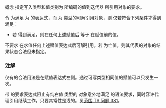 {{cpp/experimental/ranges/title|Writable}}
{{cpp/experimental/ranges/iterator/navbar}}
{{ddcl|header=experimental/ranges/iterator|since=ranges|1=
template&lt; class Out, class T &gt;
concept bool Writable =
    requires(Out&amp;&amp; o, T&amp;&amp; t) {
        *o = std::forward&lt;T&gt;(t);
        *std::forward&lt;Out&gt;(o) = std::forward&lt;T&gt;(t);
        const_cast&lt;const ranges::reference_t&lt;Out&gt;&amp;&amp;&gt;(*o) =
            std::forward&lt;T&gt;(t); 
        const_cast&lt;const ranges::reference_t&lt;Out&gt;&amp;&amp;&gt;(*std::forward&lt;Out&gt;(o)) =
            std::forward&lt;T&gt;(t);
    };
    /* 上述四个表达式都不要求保持相等性 */
}}

概念 {{tt|Writable&lt;Out, T&gt;}} 指定写入类型和值类别为 {{tt|T}} 所编码的值到迭代器 {{tt|Out}} 所引用对象的要求。

令 {{tt|E}} 为满足 {{c|decltype((E))}} 为 {{tt|T}} 的表达式，而 {{c|o}} 为 {{tt|Out}} 类型的可解引用对象，则 {{tt|Writable&lt;Out, T&gt;}} 仅若符合下列条件才得到满足：
* 若 {{c|ranges::Readable&lt;Out&gt; &amp;&amp; ranges::Same&lt;ranges::value_type_t&lt;Out&gt;, std::decay_t&lt;T&gt;&gt;}} 得到满足，则在任何上述赋值后 {{c|*o}} 等于 {{tt|E}} 在赋值前的值。

不要求 {{c|o}} 在求值任何上述赋值表达式后可解引用。若 {{tt|E}} 为亡值，则其代表的对象的结果状态合法但未指定。

{{cpp/experimental/ranges/equality preservation|skip-requires=yes}}

===注解===
{{c|operator*}} 仅有的合法用法是在赋值表达式左侧。通过可写类型相同值的赋值可以只发生一次。

带 {{c/core|const_cast}} 的要求表达式阻止有纯右值 {{tt|reference}} 类型的 {{rconcept|Readable}} 对象意外地满足 {{tt|Writable}} 的语法要求，同时容许代理引用继续工作，只要其常性是浅的。见[https://github.com/ericniebler/stl2/issues/381 范围 TS 问题 381]。

{{langlinks|en|ja}}